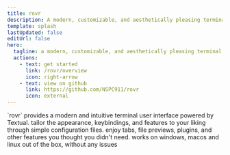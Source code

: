 ```yaml
---
title: rovr
description: A modern, customizable, and aesthetically pleasing terminal file explorer.
template: splash
lastUpdated: false
editUrl: false
hero:
  tagline: a modern, customizable, and aesthetically pleasing terminal file explorer.
  actions:
    - text: get started
      link: /rovr/overview
      icon: right-arrow
    - text: view on github
      link: https://github.com/NSPC911/rovr
      icon: external
---
```



<CardGrid stagger>
  <Card title="modern tui" icon="laptop">
    `rovr` provides a modern and intuitive terminal user interface powered by Textual.
  </Card>
  <Card title="customizable" icon="setting">
    tailor the appearance, keybindings, and features to your liking through simple configuration files.
  </Card>
  <Card title="feature-rich" icon="rocket">
    enjoy tabs, file previews, plugins, and other features you thought you didn't need.
  </Card>
  <Card title="cross-platform" icon="open-book">
  works on windows, macos and linux out of the box, without any issues
  </Card>
</CardGrid>
